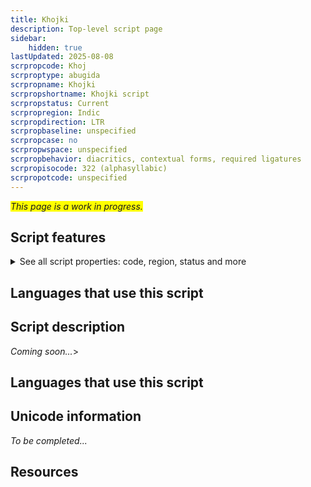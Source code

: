 ```yaml
---
title: Khojki
description: Top-level script page
sidebar:
    hidden: true
lastUpdated: 2025-08-08
scrpropcode: Khoj
scrproptype: abugida
scrpropname: Khojki
scrpropshortname: Khojki script
scrpropstatus: Current
scrpropregion: Indic
scrpropdirection: LTR
scrpropbaseline: unspecified
scrpropcase: no
scrpropwspace: unspecified
scrpropbehavior: diacritics, contextual forms, required ligatures
scrpropisocode: 322 (alphasyllabic)
scrpropotcode: unspecified
---
```


<span style='background-color:yellow'>_This page is a work in progress._</span>


## Script features

<details>
<summary> See all script properties: code, region, status and more</summary>
<ScriptInfo />
</details>

## Languages that use this script

<WsList script='Khoj' wsMax='5' />

## Script description

_Coming soon..._>

## Languages that use this script

<WsList script='Khoj' wsMax='5' />

## Unicode information

_To be completed..._

## Resources

<ScriptResources detailSummary='seemore' />

